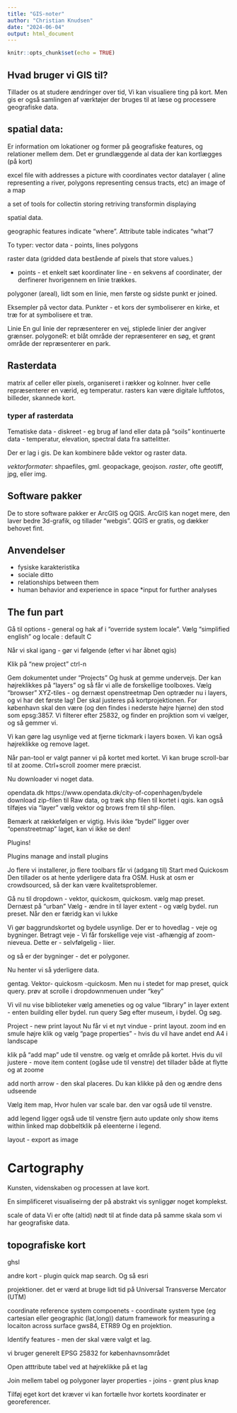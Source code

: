 ```yaml
---
title: "GIS-noter"
author: "Christian Knudsen"
date: "2024-06-04"
output: html_document
---
```


```r
knitr::opts_chunk$set(echo = TRUE)
```

## Hvad bruger vi GIS til?
Tillader os at studere ændringer over tid, 
Vi kan visualiere ting på kort. Men gis er også samlingen af værktøjer der bruges til at læse og processere geografiske data.

## spatial data:
Er information om lokationer og former på geografiske features, og relationer mellem dem.
Det er grundlæggende al data der kan kortlægges (på kort)

excel file with addresses
a picture with coordinates
vector datalayer ( aline representing a river, polygons representing census tracts, etc)
an image of a map

a set of tools for 
collectin
storing
retriving
transformin
displaying 

spatial data.

geographic features indicate "where". Attribute table indicates "what"7

To typer:
vector data - points, lines polygons

raster data (gridded data bestående af pixels that store values.)

* points - et enkelt sæt koordinater
line - en sekvens af coordinater, der derfinerer hvorigennem en linie
trækkes.

polygoner (areal), lidt som en linie, men første og sidste punkt
er joined.

Eksempler på vector data.
Punkter - et kors der symboliserer en kirke, et træ for at symbolisere et træ.

Linie En gul linie der repræsenterer en vej, stiplede linier der angiver grænser.
polygoneR: et blåt område der repræsenterer en søg, et grønt område der repræsenterer en park.


## Rasterdata
matrix af celler eller pixels, organiseret i rækker og kolnner.
hver celle repræsenterer en værid, eg temperatur.
rasters kan være digitale luftfotos, billeder, skannede kort.

### typer af rasterdata

Tematiske data - diskreet - eg brug af land eller data på "soils"
kontinuerte data - temperatur, elevation, spectral data fra sattelitter.

Der er lag i gis. De kan kombinere både vektor og raster data.

*vektorformater*: shpaefiles, gml. geopackage, geojson.
*raster*, ofte geotiff, jpg, eller img.

## Software pakker
De to store software pakker er ArcGIS og QGIS.
ArcGIS kan noget mere, den laver bedre 3d-grafik, og tillader "webgis". QGIS er gratis, og dækker behovet fint.

## Anvendelser
* fysiske karakteristika
* sociale ditto
* relationships between them
* human behavior and experience in space
*input for further analyses

## The fun part
Gå til options - general og hak af i "override system locale". Vælg 
"simplified english" og locale : default C

Når vi skal igang - gør vi følgende (efter vi har åbnet qgis)

Klik på "new project" ctrl-n

Gem dokumentet under "Projects" Og husk at gemme undervejs.
Der kan højreklikkes på "layers" og så får vi alle de forskellige toolboxes.
Vælg "browser" 
XYZ-tiles - og dernæst openstreetmap
Den optræder nu i layers, og vi har det første lag!
Der skal justeres på kortprojektionen. 
For københavn skal den være (og den findes i nederste højre hjørne)
den stod som epsg:3857. Vi filterer efter 25832, og finder 
en projktion som vi vælger, og så gemmer vi.

Vi kan gøre lag usynlige ved at fjerne tickmark i layers boxen.
Vi kan også højreklikke og remove laget.

Når pan-tool er valgt panner vi på kortet med kortet. Vi kan 
bruge scroll-bar til at zoome. Ctrl+scroll zoomer mere præcist.

Nu downloader vi noget data.

opendata.dk
https://www.opendata.dk/city-of-copenhagen/bydele
download zip-filen til Raw data, og træk shp filen til kortet i 
qgis.
kan også tilføjes via "layer" vælg vektor og brows frem til shp-filen.

Bemærk at rækkefølgen er vigtig. Hvis ikke "bydel" ligger over "openstreetmap" laget, kan vi ikke se den!



Plugins!

Plugins 
manage and install plugins

Jo flere vi installerer, jo flere toolbars får vi (adgang til)
Start med Quickosm
Den tillader os at hente yderligere data fra OSM.
Husk at osm er crowdsourced, så der kan være kvalitetsproblemer.

Gå nu til dropdown - vektor, quickosm, quickosm.
vælg map preset. Dernæst på "urban"
Vælg - ændre in til layer extent - og vælg bydel.
run preset.
Når den er færidg kan vi lukke

Vi gør baggrundskortet og bydele usynlige.
Der er to hovedlag - veje og bygninger.
Betragt veje - Vi får forskellige veje vist -afhængig af zoom-nieveua.
Dette er - selvfølgelig - liier.

og så er der bygninger - det er polygoner.

Nu henter vi så yderligere data.

gentag. Vektor- quickosm -quickosm. Men nu i stedet for map preset,
quick query.
prøv at scrolle i dropdownmenuen under "key"

Vi vil nu vise biblioteker 
vælg ameneties og og value "library"
in layer extent - enten building eller bydel. 
run query
Søg efter museum, i bydel. Og søg.

Project - new print layout
Nu får vi et nyt vindue - print layout.
zoom ind en smule
højre klik og vælg "page properties" - hvis du vil have andet end A4 i landscape

klik på "add map" ude til venstre. og vælg et område på kortet.
Hvis du vil justere - move item content (ogåse ude til venstre)
det tillader både at flytte og at zoome

add north arrow - den skal placeres. Du kan klikke på den og ændre 
dens udseende

Vælg item map,
Hvor hulen var scale bar. den var også ude til venstre.

add legend ligger også ude til venstre
fjern auto update
only show items within linked map
dobbeltklik på eleenterne i legend.

layout - export as image



# Cartography

Kunsten, videnskaben og processen at lave kort.

En simplificeret visualiseirng der på abstrakt vis synliggør noget
komplekst.

scale of data
Vi er ofte (altid) nødt til at finde data på samme skala som vi har geografiske data.

## topografiske kort


ghsl 

andre kort - plugin quick map search. Og så esri



projektioner. 
det er værd at bruge lidt tid på Universal Transverse Mercator (UTM)


coordinate reference system
compoenets - coordinate system type (eg cartesian eller geographic (lat,long))
datum framework for measuring a locaiton across surface gws84, ETR89
Og en projektion.


Identify features - men der skal være valgt et lag.

vi bruger generelt EPSG 25832 for københavnsområdet


Open atttribute tabel ved at højreklikke på et lag


Join mellem tabel og polygoner
layer properties - joins - grønt plus knap 


Tilføj eget kort  det kræver vi kan fortælle hvor kortets koordinater
er 
georeferencer. 